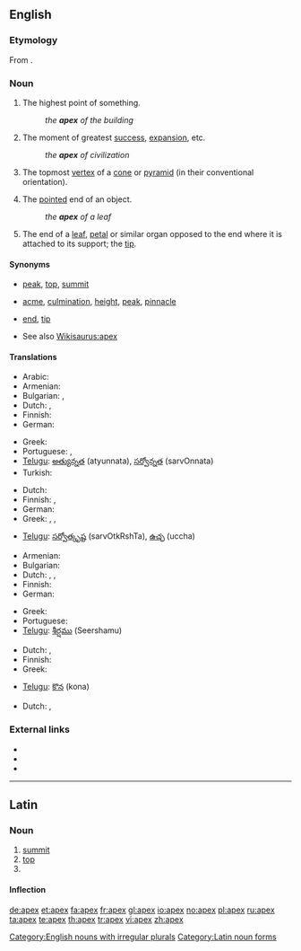 {{also|APEX|ápex}}
==English==

{{rfp}}

===Etymology===
From {{etyl|la}} {{term|lang=la|apex||point, tip, summit}}.

===Noun===
{{en-noun|pl=apices|pl2=apexes}}

# The highest point of something.
#: ''the '''apex''' of the building''
# {{figuratively}} The moment of greatest [[success]], [[expansion]], etc.
#: ''the '''apex''' of civilization''
# {{geometry}} The topmost [[vertex]] of a [[cone]] or [[pyramid]] (in their conventional orientation).
# The [[pointed]] end of an object.
#: ''the '''apex''' of a leaf''
# {{botany}} The end of a [[leaf]], [[petal]] or similar organ opposed to the end where it is attached to its support; the [[tip]].

====Synonyms====
* {{sense|highest point}} [[peak]], [[top]], [[summit]]
* {{sense|moment of greatest success, expansion, etc}} [[acme]], [[culmination]], [[height]], [[peak]], [[pinnacle]]
* {{sense|pointed end}} [[end]], [[tip]]
* See also [[Wikisaurus:apex]]

====Translations====
{{trans-top|highest point}}
* Arabic: {{t|ar|ذروة|sc=Arab}}
* Armenian: {{t-|hy|գագաթ|tr=gagat’|sc=Armn|xs=Armenian}}
* Bulgarian: {{t+|bg|връх|sc=Cyrl}},  {{t|bg|връхна точка|sc=Cyrl}}
* Dutch: {{t|nl|top|m}}, {{t|nl|spits|c}}
* Finnish: {{t+|fi|huippu}}
* German: {{t+|de|Gipfel|m}}
{{trans-mid}}
* Greek: {{t|el|κορυφή|f|tr=korifí|sc=Grek}}
* Portuguese: {{t+|pt|topo}}, {{t+|pt|cume}}
* [[Telugu]]: [[అత్యున్నత]] (atyunnata), [[సర్వోన్నత]] (sarvOnnata)
* Turkish: {{t|tr|zirve}}
{{trans-bottom}}

{{trans-top|moment of greatest success, expansion, etc}}
* Dutch: {{t|nl|top|m}}
* Finnish: {{t+|fi|huippu}}, {{t|fi|huipentuma}}
* German: {{t+|de|Gipfel|m}}
* Greek: {{t|el|κορυφή|f|tr=korifí|sc=Grek}},  {{t|el|απόγειο|n|tr=apóyio|sc=Grek}},  {{t|el|αποκορύφωμα|n|tr=apokorífoma|sc=Grek}}
{{trans-mid}}
* [[Telugu]]: [[సర్వోత్కృష్ట]] (sarvOtkRshTa), [[ఉచ్ఛ]] (uccha)
{{trans-bottom}}

{{trans-top|in geometry: topmost vertex of a cone or pyramid}}
* Armenian: {{t-|hy|գագաթ|tr=gagatʿ|sc=Armn|xs=Armenian}}
* Bulgarian: {{t+|bg|връх|sc=Cyrl}}
* Dutch: {{t|nl|top|m}}, {{t|nl|spits|c}}, {{t|nl|punt|m}}
* Finnish: {{t+|fi|huippu}}
* German: {{t+|de|Spitze|m}}
{{trans-mid}}
* Greek: {{t|el|κορυφή|f|tr=korifí|sc=Grek}}
* Portuguese: {{t+|pt|topo}}
* [[Telugu]]: [[శీర్షము]] (Seershamu)
{{trans-bottom}}

{{trans-top|pointed end}}
* Dutch: {{t|nl|spits|c}}, {{t|nl|punt|m}}
* Finnish: {{t+|fi|huippu}}
* Greek: {{t|el|κορυφή|f|tr=korifí|sc=Grek}}
{{trans-mid}}
* [[Telugu]]: [[కొన]] (kona)
{{trans-bottom}}

{{trans-top|botany: end of leaf}}
* Dutch: {{t|nl|spits|c}}, {{t|nl|punt|m}}
{{trans-mid}}
{{trans-bottom}}

===External links===
* {{R:Webster 1913}}
* {{R:Century 1911}}
* {{R:OneLook}}

[[Category:English nouns with irregular plurals]]

----

==Latin==

{{rfp|lang=la}}

{{rfe|lang=la}}
===Noun===
{{la-noun|apex|apicis|apicis|m|third}}

# [[summit]]
# [[top]]
# {{inflection of|apex||voc|s|lang=la}}

====Inflection====
{{ladecl3}}
{{la-decl-3rd|apex|apex|apic}}

[[Category:Latin noun forms]]

[[de:apex]]
[[et:apex]]
[[fa:apex]]
[[fr:apex]]
[[gl:apex]]
[[io:apex]]
[[no:apex]]
[[pl:apex]]
[[ru:apex]]
[[ta:apex]]
[[te:apex]]
[[th:apex]]
[[tr:apex]]
[[vi:apex]]
[[zh:apex]]